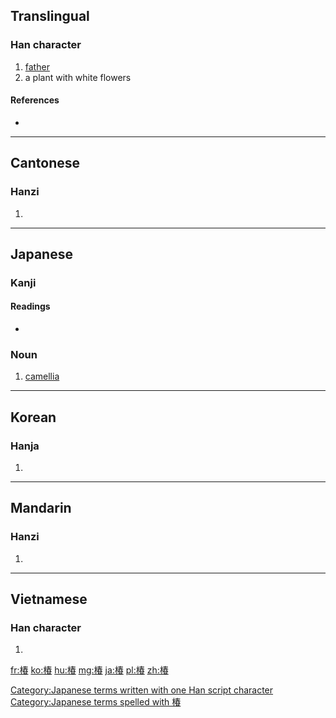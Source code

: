 ==Translingual==

===Han character===
{{Han char|rn=75|rad=木|as=09|sn=13|four=4596<sub>3</sub>|canj=木手大日 (DQKA)}}

# [[father]]
# a plant with white flowers

====References====
* {{Han ref|kx=0538.080|dkj=15090|dj=0925.210|hdz=21242.080|uh=693F|ud=26943|bh=DDCF|bd=56783}}

----

==Cantonese==

===Hanzi===
{{yue-hanzi|jyut=|y=cheun1}}

# {{defn|lang=yue|sort=木09}}

----

==Japanese==
{{wikipedia|Tsubaki}}
===Kanji===
{{ja-kanji|grade=|rs=木09}}

====Readings====
* {{ja-readings|on=[[ちん]] (chin), [[ちゅん]] (chun)|kun=[[つばき]] (tsubaki)}}

===Noun===
{{ja-noun|k|hira=つばき|rom=tsubaki|kata=ツバキ}}

# {{ja-def|ツバキ}} [[camellia]]

[[Category:Japanese terms written with one Han script character]]
[[Category:Japanese terms spelled with 椿]]
----

==Korean==

===Hanja===
{{ko-hanja|hangeul=춘|eumhun=|rv=chun|mr=ch'un|y=chwun}}

# {{defn|lang=ko|sort=木09}}

----

==Mandarin==

===Hanzi===
{{cmn-hanzi|pin=[[chūn]] ([[chun1]]), [[jǔ]] ([[ju3]])|wg=ch'un<sup>1</sup>, chü<sup>3</sup>}}

# {{defn|lang=cmn|sort=木09}}

----

==Vietnamese==

===Han character===
{{vi-hantu|[[xuân]], [[xoan]]|rs=木09}}

# {{defn|lang=vi|sort=木09}}

[[fr:椿]]
[[ko:椿]]
[[hu:椿]]
[[mg:椿]]
[[ja:椿]]
[[pl:椿]]
[[zh:椿]]